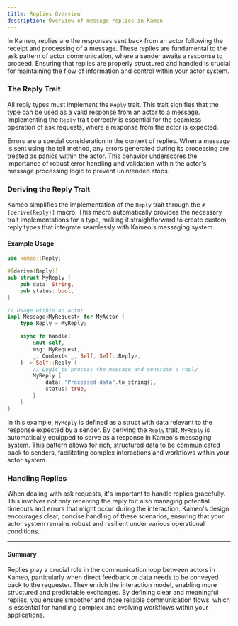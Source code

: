 ```yaml
---
title: Replies Overview
description: Overview of message replies in Kameo
---
```


In Kameo, replies are the responses sent back from an actor following the receipt and processing of a message. These replies are fundamental to the ask pattern of actor communication, where a sender awaits a response to proceed. Ensuring that replies are properly structured and handled is crucial for maintaining the flow of information and control within your actor system.

### The Reply Trait

All reply types must implement the `Reply` trait. This trait signifies that the type can be used as a valid response from an actor to a message. Implementing the `Reply` trait correctly is essential for the seamless operation of ask requests, where a response from the actor is expected.

Errors are a special consideration in the context of replies. When a message is sent using the tell method, any errors generated during its processing are treated as panics within the actor. This behavior underscores the importance of robust error handling and validation within the actor's message processing logic to prevent unintended stops.

### Deriving the Reply Trait

Kameo simplifies the implementation of the `Reply` trait through the `#[derive(Reply)]` macro. This macro automatically provides the necessary trait implementations for a type, making it straightforward to create custom reply types that integrate seamlessly with Kameo's messaging system.

#### Example Usage

```rust
use kameo::Reply;

#[derive(Reply)]
pub struct MyReply {
    pub data: String,
    pub status: bool,
}

// Usage within an actor
impl Message<MyRequest> for MyActor {
    type Reply = MyReply;

    async fn handle(
        &mut self,
        msg: MyRequest,
        _: Context<'_, Self, Self::Reply>,
    ) -> Self::Reply {
        // Logic to process the message and generate a reply
        MyReply {
            data: "Processed data".to_string(),
            status: true,
        }
    }
}
```

In this example, `MyReply` is defined as a struct with data relevant to the response expected by a sender. By deriving the `Reply` trait, `MyReply` is automatically equipped to serve as a response in Kameo's messaging system. This pattern allows for rich, structured data to be communicated back to senders, facilitating complex interactions and workflows within your actor system.

### Handling Replies

When dealing with ask requests, it's important to handle replies gracefully. This involves not only receiving the reply but also managing potential timeouts and errors that might occur during the interaction. Kameo's design encourages clear, concise handling of these scenarios, ensuring that your actor system remains robust and resilient under various operational conditions.

---

#### Summary

Replies play a crucial role in the communication loop between actors in Kameo, particularly when direct feedback or data needs to be conveyed back to the requester. They enrich the interaction model, enabling more structured and predictable exchanges. By defining clear and meaningful replies, you ensure smoother and more reliable communication flows, which is essential for handling complex and evolving workflows within your applications.
